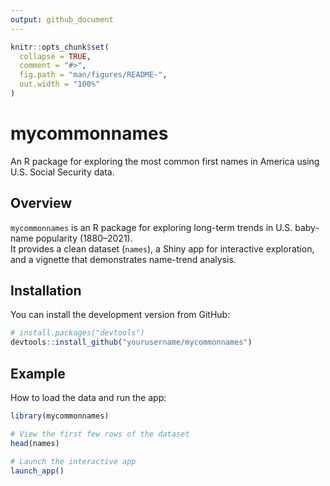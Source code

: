 ```yaml
---
output: github_document
---
```


<!-- README.md is generated from README.Rmd. Please edit that file -->

```r
knitr::opts_chunk$set(
  collapse = TRUE,
  comment = "#>",
  fig.path = "man/figures/README-",
  out.width = "100%"
)
```

# mycommonnames

<!-- badges: start -->
<!-- badges: end -->

An R package for exploring the most common first names in America using U.S. Social Security data.

## Overview
`mycommonnames` is an R package for exploring long-term trends in U.S. baby-name popularity (1880–2021).  
It provides a clean dataset (`names`), a Shiny app for interactive exploration, and a vignette that demonstrates name-trend analysis.


## Installation
You can install the development version from GitHub:

```r
# install.packages("devtools")
devtools::install_github("yourusername/mycommonnames")
```


## Example

How to load the data and run the app:

```r
library(mycommonnames)

# View the first few rows of the dataset
head(names)

# Launch the interactive app
launch_app()
```

